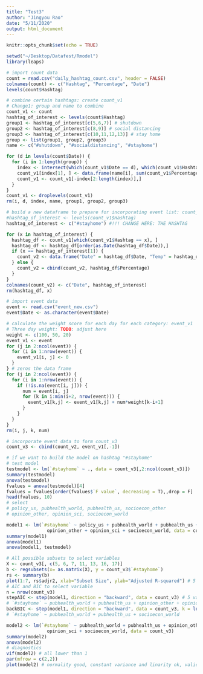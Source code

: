```yaml
---
title: "Test3"
author: "Jingyou Rao"
date: "5/11/2020"
output: html_document
---
```


```r
knitr::opts_chunk$set(echo = TRUE)
```

```r
setwd("~/Desktop/Datafest/Rmodel")
library(leaps)
```

```r
# import count data
count = read.csv("daily_hashtag_count.csv", header = FALSE)
colnames(count) <- c("Hashtag", "Percentage", "Date")
levels(count$Hashtag)
```

```r
# combine certain hashtags: create count_v1
# Change1: group and name to combine
count_v1 <- count
hashtag_of_interest <- levels(count$Hashtag)
group1 <- hashtag_of_interest[c(5,6,7)] # shutdown
group2 <- hashtag_of_interest[c(8,9)] # social distancing
group3 <- hashtag_of_interest[c(10,11,12,13)] # stay home
group <- list(group1, group2, group3)
name <- c("#shutdown", "#socialdistancing", "#stayhome")

for (d in levels(count$Date)) {
  for (i in 1:length(group)) {
    index <- intersect(which(count_v1$Date == d), which(count_v1$Hashtag %in% group[[i]]))
    count_v1[index[1], ] <- data.frame(name[i], sum(count_v1$Percentage[index]), d)
    count_v1 <- count_v1[-index[2:length(index)],]
  }
}
count_v1 <- droplevels(count_v1)
rm(i, d, index, name, group1, group2, group3)
```

```r
# build a new dataframe to prepare for incorporating event list: count_v2
#hashtag_of_interest <- levels(count_v1$Hashtag)
hashtag_of_interest <- c("#stayhome") #!!! CHANGE HERE: THE HASHTAG 

for (x in hashtag_of_interest) {
  hashtag_df <- count_v1[which(count_v1$Hashtag == x), ]
  hashtag_df <- hashtag_df[order(as.Date(hashtag_df$Date)),]
  if (x == hashtag_of_interest[1]) {
    count_v2 <- data.frame("Date" = hashtag_df$Date, "Temp" = hashtag_df$Percentage)
  } else {
    count_v2 = cbind(count_v2, hashtag_df$Percentage)
  }
}
colnames(count_v2) <- c("Date", hashtag_of_interest)
rm(hashtag_df, x)
```

```r
# import event data
event <- read.csv("event_new.csv")
event$Date <- as.character(event$Date)
```

```r
# calculate the weight score for each day for each category: event_v1
# Three day weight: TODO: adjust here
weight <- c(100, 50, 20)
event_v1 <- event
for (j in 2:ncol(event)) { 
  for (i in 1:nrow(event)) {
    event_v1[i, j] <- 0
  }
} # zeros the data frame
for (j in 2:ncol(event)) {
  for (i in 1:nrow(event)) {
    if (!is.na(event[i, j])) {
      num = event[i, j]
      for (k in i:min(i+2, nrow(event))) {
        event_v1[k,j] <- event_v1[k,j] + num*weight[k-i+1]
      }
    }
  }
}
rm(i, j, k, num)
```

```r
# incorporate event data to form count_v3
count_v3 <- cbind(count_v2, event_v1[,-1])
```

```r
# if we want to build the model on hashtag "#stayhome"
# test model
testmodel <- lm(`#stayhome` ~ ., data = count_v3[,2:ncol(count_v3)])
summary(testmodel)
anova(testmodel)
fvalues = anova(testmodel)[4]
fvalues = fvalues[order(fvalues$`F value`, decreasing = T),,drop = F]
head(fvalues, 10)
# select
# policy_us, pubhealth_world, pubhealth_us, socioecon_other
# opinion_other, opinion_sci, socioecon_world
```

```r
model1 <- lm(`#stayhome` ~ policy_us + pubhealth_world + pubhealth_us + socioecon_other +
               opinion_other + opinion_sci + socioecon_world, data = count_v3)
summary(model1)
anova(model1)
anova(model1, testmodel)
```

```r
# All possible subsets to select variables
X <- count_v3[, c(5, 6, 7, 11, 13, 16, 17)]
b <- regsubsets(x= as.matrix(X), y = count_v3$`#stayhome`)
rs <- summary(b)
plot(1:7, rs$adjr2, xlab="Subset Size", ylab="Adjusted R-squared") # 5 variables
# AIC and BIC to select variable
n = nrow(count_v3)
stepAIC <- step(model1, direction = "backward", data = count_v3) # 5 variables
# `#stayhome` ~ pubhealth_world + pubhealth_us + opinion_other + opinion_sci + socioecon_world
backBIC <- step(model1, direction = "backward", data = count_v3, k = log(n)) # 3 variables
# `#stayhome` ~ pubhealth_world + pubhealth_us + socioecon_world
```

```r
model2 <- lm(`#stayhome` ~ pubhealth_world + pubhealth_us + opinion_other + 
               opinion_sci + socioecon_world, data = count_v3)
summary(model2)
anova(model2)
# diagnostics
vif(model2) # all lower than 1
par(mfrow = c(2,2))
plot(model2) # normality good, constant variance and linarity ok, valid model
```



